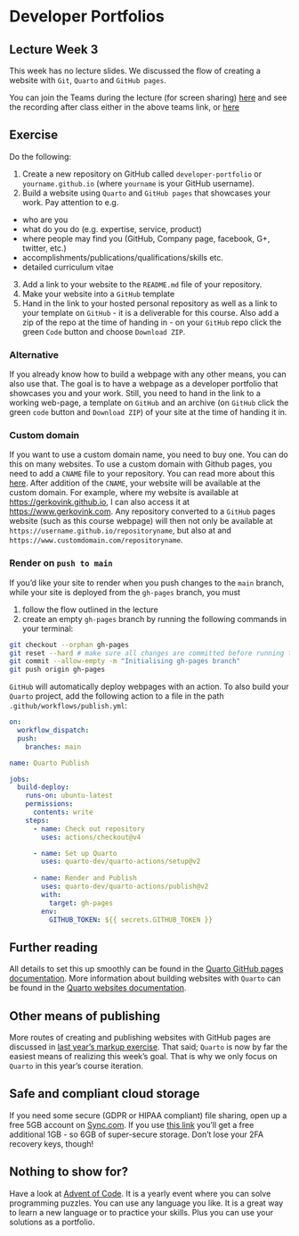 # Developer Portfolios {#sec-wk5}


::: callout-tip
## Lecture Week 3

This week has no lecture slides. We discussed the flow of creating a website with `Git`, `Quarto` and `GitHub pages`. 

You can join the Teams during the lecture (for screen sharing) [here](https://teams.microsoft.com/l/meetup-join/19%3ameeting_NjMwYmE2OTItZTJhMS00MzljLWE4OWMtZjA4ZGU0NGQwMzk1%40thread.v2/0?context=%7b%22Tid%22%3a%22d72758a0-a446-4e0f-a0aa-4bf95a4a10e7%22%2c%22Oid%22%3a%22cc7d7fcd-73aa-4668-936a-2ca38cace0f3%22%7d) and see the recording after class either in the above teams link, or [here](https://www.dropbox.com/scl/fi/l34q4hu4i4x66t4586k3b/wk5_recording.mp4?rlkey=sofbtgfo93zg3qd70imk5pwsq&st=u20v5b8w&dl=0)
:::

## Exercise

Do the following:

1. Create a new repository on GitHub called `developer-portfolio` or `yourname.github.io` (where `yourname` is your GitHub username). 
2. Build a website using `Quarto` and `GitHub pages` that showcases your work. Pay attention to e.g.

- who are you
- what do you do (e.g. expertise, service, product)
- where people may find you (GitHub, Company page, facebook, G+, twitter, etc.)
- accomplishments/publications/qualifications/skills etc.
-  detailed curriculum vitae

3. Add a link to your website to the `README.md` file of your repository.
4. Make your website into a `GitHub` template
5. Hand in the link to your hosted personal repository as well as a link to your template on `GitHub` - it is a deliverable for this course. Also add a zip of the repo at the time of handing in - on your `GitHub` repo click the green `Code` button and choose `Download ZIP`. 

::: callout-warning
### Alternative

If you already know how to build a webpage with any other means, you can also use that. The goal is to have a webpage as a developer portfolio that showcases you and your work. Still, you need to hand in the link to a working web-page, a template on `GitHub` and an archive (on `GitHub` click the green `code` button and `Download ZIP`) of your site at the time of handing it in. 
:::

### Custom domain

If you want to use a custom domain name, you need to buy one. You can do this on many websites. To use a custom domain with Github pages, you need to add a `CNAME` file to your repository. You can read more about this [here](https://docs.github.com/en/github/working-with-github-pages/managing-a-custom-domain-for-your-github-pages-site). After addition of the `CNAME`, your website will be available at the custom domain. For example, where my website is available at [https://gerkovink.github.io](https://gerkovink.github.io), I can also access it at [https://www.gerkovink.com](https://www.gerkovink.com). Any repository converted to a `GitHub` pages website (such as this course webpage) will then not only be available at `https://username.github.io/repositoryname`, but also at and `https://www.customdomain.com/repositoryname`. 

### Render on `push to main`
If you'd like your site to render when you push changes to the `main` branch, while your site is deployed from the `gh-pages` branch, you must 

1. follow the flow outlined in the lecture
2. create an empty `gh-pages` branch by running the following commands in your terminal:

``` .bash
git checkout --orphan gh-pages
git reset --hard # make sure all changes are committed before running this!
git commit --allow-empty -m "Initialising gh-pages branch"
git push origin gh-pages
```

`GitHub` will automatically deploy webpages with an action. To also build your  `Quarto` project, add the following action to a file in the path `.github/workflows/publish.yml`: 

``` .yaml
on:
  workflow_dispatch:
  push:
    branches: main

name: Quarto Publish

jobs:
  build-deploy:
    runs-on: ubuntu-latest
    permissions:
      contents: write
    steps:
      - name: Check out repository
        uses: actions/checkout@v4

      - name: Set up Quarto
        uses: quarto-dev/quarto-actions/setup@v2
        
      - name: Render and Publish
        uses: quarto-dev/quarto-actions/publish@v2
        with:
          target: gh-pages
        env:
          GITHUB_TOKEN: ${{ secrets.GITHUB_TOKEN }}
```


## Further reading

All details to set this up smoothly can be found in the [Quarto GitHub pages documentation](https://quarto.org/docs/publishing/github-pages.html). More information about building websites with `Quarto` can be found in the [Quarto websites documentation](https://quarto.org/docs/websites/).

## Other means of publishing
More routes of creating and publishing websites with GitHub pages are discussed in [last year's markup exercise](https://www.gerkovink.com/oldmarkup/#week-6). That said; `Quarto` is now by far the easiest means of realizing this week's goal. That is why we only focus on `Quarto` in this year's course iteration.

## Safe and compliant cloud storage
If you need some secure (GDPR or HIPAA compliant) file sharing, open up a free 5GB account on [Sync.com](https://www.sync.com/?_sync_refer=d609f9a50). If you use [this link](https://www.sync.com/?_sync_refer=d609f9a50) you'll get a free additional 1GB - so 6GB of super-secure storage. Don't lose your 2FA recovery keys, though!

## Nothing to show for?
Have a look at [Advent of Code](https://adventofcode.com). It is a yearly event where you can solve programming puzzles. You can use any language you like. It is a great way to learn a new language or to practice your skills. Plus you can use your solutions as a portfolio.